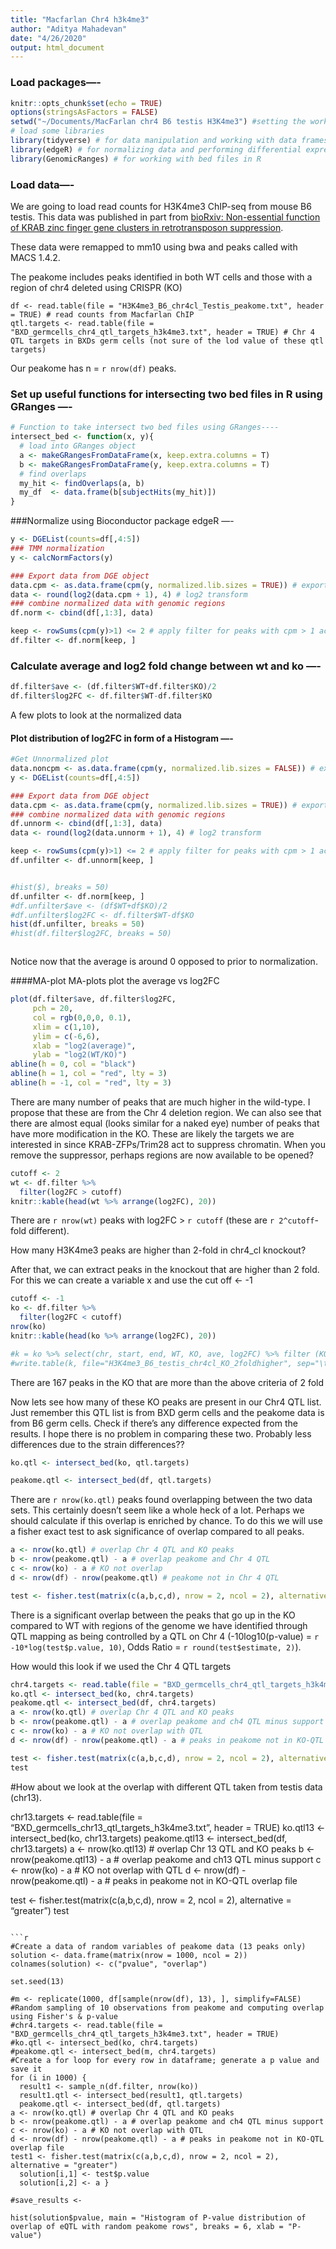 ```yaml
---
title: "Macfarlan Chr4 h3k4me3"
author: "Aditya Mahadevan"
date: "4/26/2020"
output: html_document
---
```

### Load packages----
```r
knitr::opts_chunk$set(echo = TRUE)
options(stringsAsFactors = FALSE)
setwd("~/Documents/MacFarlan chr4 B6 testis H3K4me3") #setting the working directory
# load some libraries
library(tidyverse) # for data manipulation and working with data frames
library(edgeR) # for normalizing data and performing differential expression
library(GenomicRanges) # for working with bed files in R
```

### Load data----

We are going to load read counts for H3K4me3 ChIP-seq from mouse B6 testis. This data was published in part from [bioRxiv: Non-essential function of KRAB zinc finger gene clusters in retrotransposon suppression](https://www.biorxiv.org/content/10.1101/2020.01.17.910679v1.supplementary-material).

These data were remapped to mm10 using bwa and peaks called with MACS 1.4.2.

The peakome includes peaks identified in both WT cells and those with a region of chr4 deleted using CRISPR (KO)

```load
df <- read.table(file = "H3K4me3_B6_chr4cl_Testis_peakome.txt", header = TRUE) # read counts from Macfarlan ChIP
qtl.targets <- read.table(file = "BXD_germcells_chr4_qtl_targets_h3k4me3.txt", header = TRUE) # Chr 4 QTL targets in BXDs germ cells (not sure of the lod value of these qtl targets)
```

Our peakome has n = `r nrow(df)` peaks.

### Set up useful functions for intersecting two bed files in R using GRanges ----
```r
# Function to take intersect two bed files using GRanges----
intersect_bed <- function(x, y){
  # load into GRanges object
  a <- makeGRangesFromDataFrame(x, keep.extra.columns = T)
  b <- makeGRangesFromDataFrame(y, keep.extra.columns = T)
  # find overlaps
  my_hit <- findOverlaps(a, b)
  my_df  <- data.frame(b[subjectHits(my_hit)])
}
```


###Normalize using Bioconductor package edgeR ----
```r
y <- DGEList(counts=df[,4:5])
### TMM normalization
y <- calcNormFactors(y)

### Export data from DGE object
data.cpm <- as.data.frame(cpm(y, normalized.lib.sizes = TRUE)) # export cpm with TMM normalization
data <- round(log2(data.cpm + 1), 4) # log2 transform
### combine normalized data with genomic regions
df.norm <- cbind(df[,1:3], data)

keep <- rowSums(cpm(y)>1) <= 2 # apply filter for peaks with cpm > 1 across both samples
df.filter <- df.norm[keep, ]
```

### Calculate average and log2 fold change between wt and ko ----

```r
df.filter$ave <- (df.filter$WT+df.filter$KO)/2
df.filter$log2FC <- df.filter$WT-df.filter$KO
```

A few plots to look at the normalized data

#### Plot distribution of log2FC in form of a Histogram ----
```r
#Get Unnormalized plot
data.noncpm <- as.data.frame(cpm(y, normalized.lib.sizes = FALSE)) # export cpm with TMM normalization
y <- DGEList(counts=df[,4:5])

### Export data from DGE object
data.cpm <- as.data.frame(cpm(y, normalized.lib.sizes = TRUE)) # export cpm with TMM normalization
### combine normalized data with genomic regions
df.unnorm <- cbind(df[,1:3], data)
data <- round(log2(data.unnorm + 1), 4) # log2 transform

keep <- rowSums(cpm(y)>1) <= 2 # apply filter for peaks with cpm > 1 across both samples
df.unfilter <- df.unnorm[keep, ]


#hist($), breaks = 50)
df.unfilter <- df.norm[keep, ]
#df.unfilter$ave <- (df$WT+df$KO)/2
#df.unfilter$log2FC <- df.filter$WT-df$KO
hist(df.unfilter, breaks = 50)
#hist(df.filter$log2FC, breaks = 50)
```

```r

```

Notice now that the average is around 0 opposed to prior to normalization.

####MA-plot
MA-plots plot the average vs log2FC

```r
plot(df.filter$ave, df.filter$log2FC, 
     pch = 20, 
     col = rgb(0,0,0, 0.1),
     xlim = c(1,10),
     ylim = c(-6,6),
     xlab = "log2(average)",
     ylab = "log2(WT/KO)")
abline(h = 0, col = "black")
abline(h = 1, col = "red", lty = 3)
abline(h = -1, col = "red", lty = 3)
```

There are many number of peaks that are much higher in the wild-type. I propose that these are from the Chr 4 deletion region. We can also see that there are almost equal (looks similar for a naked eye) number of peaks that have more modification in the KO. These are likely the targets we are interested in since KRAB-ZFPs/Trim28 act to suppress chromatin. When you remove the suppressor, perhaps regions are now available to be opened?

```r
cutoff <- 2
wt <- df.filter %>%
  filter(log2FC > cutoff)
knitr::kable(head(wt %>% arrange(log2FC), 20))
```

There are `r nrow(wt)` peaks with log2FC > `r cutoff` (these are `r 2^cutoff`-fold different). 

How many H3K4me3 peaks are higher than 2-fold in chr4_cl knockout?

After that, we can extract peaks in the knockout that are higher than 2 fold. For this we can create a variable x and use the cut off <- -1

```r
cutoff <- -1
ko <- df.filter %>%
  filter(log2FC < cutoff)
nrow(ko)
knitr::kable(head(ko %>% arrange(log2FC), 20))

#k = ko %>% select(chr, start, end, WT, KO, ave, log2FC) %>% filter (KO>2) 
#write.table(k, file="H3K4me3_B6_testis_chr4cl_KO_2foldhigher", sep="\t", row.names = FALSE, quote = FALSE)
``` 
There are 167 peaks in the KO that are more than the above criteria of 2 fold 

Now lets see how many of these KO peaks are present in our Chr4 QTL list. Just remember this QTL list is from BXD germ cells and the peakome data is from B6 germ cells. Check if there's any difference expected from the results. I hope there is no problem in comparing these two. Probably less differences due to the strain differences??

```r
ko.qtl <- intersect_bed(ko, qtl.targets)

peakome.qtl <- intersect_bed(df, qtl.targets)
```

There are `r nrow(ko.qtl)` peaks found overlapping between the two data sets. This certainly doesn't seem like a whole heck of a lot. Perhaps we should calculate if this overlap is enriched by chance. To do this we will use a fisher exact test to ask significance of overlap compared to all peaks.

```r
a <- nrow(ko.qtl) # overlap Chr 4 QTL and KO peaks
b <- nrow(peakome.qtl) - a # overlap peakome and Chr 4 QTL
c <- nrow(ko) - a # KO not overlap
d <- nrow(df) - nrow(peakome.qtl) # peakome not in Chr 4 QTL

test <- fisher.test(matrix(c(a,b,c,d), nrow = 2, ncol = 2), alternative = "greater")
```

There is a significant overlap between the peaks that go up in the KO compared to WT with regions of the genome we have identified through QTL mapping as being controlled by a QTL on Chr 4 (-10log10(p-value) = `r -10*log(test$p.value, 10)`, Odds Ratio = `r round(test$estimate, 2)`).

How would this look if we used the Chr 4 QTL targets

```r
chr4.targets <- read.table(file = "BXD_germcells_chr4_qtl_targets_h3k4me3.txt", header = TRUE)
ko.qtl <- intersect_bed(ko, chr4.targets)
peakome.qtl <- intersect_bed(df, chr4.targets)
a <- nrow(ko.qtl) # overlap Chr 4 QTL and KO peaks
b <- nrow(peakome.qtl) - a # overlap peakome and ch4 QTL minus support
c <- nrow(ko) - a # KO not overlap with QTL
d <- nrow(df) - nrow(peakome.qtl) - a # peaks in peakome not in KO-QTL overlap file

test <- fisher.test(matrix(c(a,b,c,d), nrow = 2, ncol = 2), alternative = "greater")
test
```
#How about we look at the overlap with different QTL taken from testis data (chr13).

chr13.targets <- read.table(file = "BXD_germcells_chr13_qtl_targets_h3k4me3.txt", header = TRUE)
ko.qtl13 <- intersect_bed(ko, chr13.targets)
peakome.qtl13 <- intersect_bed(df, chr13.targets)
a <- nrow(ko.qtl13) # overlap Chr 13 QTL and KO peaks
b <- nrow(peakome.qtl13) - a # overlap peakome and ch13 QTL minus support
c <- nrow(ko) - a # KO not overlap with QTL
d <- nrow(df) - nrow(peakome.qtl) - a # peaks in peakome not in KO-QTL overlap file

test <- fisher.test(matrix(c(a,b,c,d), nrow = 2, ncol = 2), alternative = "greater")
test

```

```r
#Create a data of random variables of peakome data (13 peaks only)
solution <- data.frame(matrix(nrow = 1000, ncol = 2))
colnames(solution) <- c("pvalue", "overlap")

set.seed(13)

#m <- replicate(1000, df[sample(nrow(df), 13), ], simplify=FALSE)
#Random sampling of 10 observations from peakome and computing overlap using Fisher's & p-value
#chr4.targets <- read.table(file = "BXD_germcells_chr4_qtl_targets_h3k4me3.txt", header = TRUE)
#ko.qtl <- intersect_bed(ko, chr4.targets)
#peakome.qtl <- intersect_bed(m, chr4.targets)
#Create a for loop for every row in dataframe; generate a p value and save it 
for (i in 1000) {
  result1 <- sample_n(df.filter, nrow(ko))
  result1.qtl <- intersect_bed(result1, qtl.targets)
  peakome.qtl <- intersect_bed(df, qtl.targets)
a <- nrow(ko.qtl) # overlap Chr 4 QTL and KO peaks
b <- nrow(peakome.qtl) - a # overlap peakome and ch4 QTL minus support
c <- nrow(ko) - a # KO not overlap with QTL
d <- nrow(df) - nrow(peakome.qtl) - a # peaks in peakome not in KO-QTL overlap file
test1 <- fisher.test(matrix(c(a,b,c,d), nrow = 2, ncol = 2), alternative = "greater")
  solution[i,1] <- test$p.value
  solution[i,2] <- a }

#save_results <- 

hist(solution$pvalue, main = "Histogram of P-value distribution of overlap of eQTL with random peakome rows", breaks = 6, xlab = "P-value")

```


